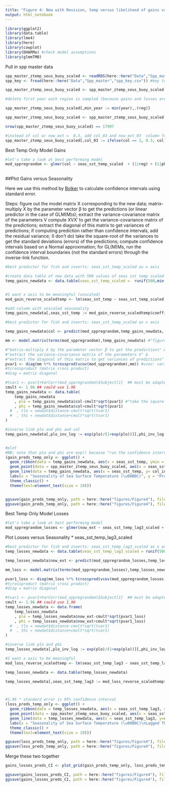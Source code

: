 ```yaml
---
title: "Figure 4: New with Revision, temp versus likelihood of gains vs. losses"
output: html_notebook
---
```



```r
library(ggplot2)
library(data.table)
library(lme4)
library(here)
library(cowplot)
library(DHARMa) #check model assumptions
library(glmmTMB)
```

Pull in spp master data

```r
spp_master_ztemp_seus_buoy_scaled <- readRDS(here::here("Data","Spp_master", "spp_master_ztemp_seus_buoy_scaled.rds")) #spp master, gain loss
spp_key <- fread(here::here("Data","Spp_master","spp_key.csv")) #key to link phylogenic info

spp_master_ztemp_seus_buoy_scaled <- spp_master_ztemp_seus_buoy_scaled[spp_key, on = "spp", nomatch = NULL] #this drops three species for GMEX that should not be there (see spp_add_genus_etc.Rmd code)

#delete first year each region is sampled (because gains and losses are based on transitions between years, so we need 2 years of observations)

spp_master_ztemp_seus_buoy_scaled[,min_year := min(year),.(reg)]

spp_master_ztemp_seus_buoy_scaled <- spp_master_ztemp_seus_buoy_scaled[year != min_year]

nrow(spp_master_ztemp_seus_buoy_scaled) == 17997    

#instead of col or now_ext =  0.3, add col_03 and now_ext_03  column for plotting
spp_master_ztemp_seus_buoy_scaled[,col_03 := ifelse(col == 1, 0.3, col)][,now_ext_03 := ifelse(now_ext == 1, 0.3, now_ext)]

```


Best Temp Only Model Gains


```r


#let's take a look at best performing model
mod_sppregrandom <- glmer(col ~ seas_sst_temp_scaled  + (1|reg) + (1|phylum) + (1|class) + (1|order) + (1|family) + (1|genus) + (1|spp), family = binomial, data = spp_master_ztemp_seus_buoy_scaled, nAGQ = 0)
                       
```

##Plot Gains versus Seasonality

Here we use this method by [Bolker](https://bbolker.github.io/mixedmodels-misc/glmmFAQ.html#predictions-andor-confidence-or-prediction-intervals-on-predictions) to calculate confidence intervals using standard error. 

Steps:
figure out the model matrix X corresponding to the new data;
matrix-multiply X by the parameter vector β to get the predictions (or linear predictor in the case of GLM(M)s);
extract the variance-covariance matrix of the parameters V
compute XVX′
 to get the variance-covariance matrix of the predictions;
extract the diagonal of this matrix to get variances of predictions;
if computing prediction rather than confidence intervals, add the residual variance; (I don't do)
take the square-root of the variances to get the standard deviations (errors) of the predictions;
compute confidence intervals based on a Normal approximation;
for GL(M)Ms, run the confidence interval boundaries (not the standard errors) through the inverse-link function.

```r
#best predictor for fish and inverts: seas_sst_temp_scaled as x axis

#create data table of new data with 500 values of seas sst temp scaled in the range we see in the actual data
temp_gains_newdata <- data.table(seas_sst_temp_scaled =  runif(500,min(spp_master_ztemp_seus_buoy_scaled$seas_sst_temp_scaled, na.rm = T), max(spp_master_ztemp_seus_buoy_scaled$seas_sst_temp_scaled, na.rm = T)))


#I want x axis to be meaningful (unscaled)
mod_gain_reverse_scaledtemp <- lm(seas_sst_temp ~ seas_sst_temp_scaled, data = spp_master_ztemp_seus_buoy_scaled)

#add column with unscaled seasonality
temp_gains_newdata[,seas_sst_temp := mod_gain_reverse_scaledtemp$coefficients[2]*seas_sst_temp_scaled + mod_gain_reverse_scaledtemp$coefficients[1] ]

#best predictor for fish and inverts: seas_sst_temp_scaled as x axis

temp_gains_newdata$col <- predict(mod_sppregrandom,temp_gains_newdata, re.form = NA) #includes no random effects

mm <- model.matrix(terms(mod_sppregrandom),temp_gains_newdata) #"figure out the model matrix corresponding to the new data"

#"matrix-multiply X by the parameter vector β to get the predictions" &
#"extract the variance-covariance matrix of the parameters V" &
#"extract the diagonal of this matrix to get variances of predictions"
pvar1 <- diag(mm %*% tcrossprod(vcov(mod_sppregrandom),mm)) #vcov: variance/covariance matrix for fitted model object
#tcrossproduct (matrix cross product)
#diag = matrix diagonal

#tvar1 <- pvar1+VarCorr(mod_sppregrandom)$Subject[1]  ## must be adapted for more complex models
cmult <- 1.96 ## could use 1.96
temp_gains_newdata <- data.table(
    temp_gains_newdata
    , plo = temp_gains_newdata$col-cmult*sqrt(pvar1) #"take the square-root of the variances to get the standard deviations (errors) of the predictions & compute confidence intervals based on a Normal approximation"
    , phi = temp_gains_newdata$col+cmult*sqrt(pvar1)
  #  , tlo = newdat$distance-cmult*sqrt(tvar1)
  #  , thi = newdat$distance+cmult*sqrt(tvar1)
)

#inverse link plo and phi and col 
temp_gains_newdata[,plo_inv_log := exp(plo)/(1+exp(plo))][,phi_inv_log := exp(phi)/(1+exp(phi))][,col_inv_log := exp(col)/(1+exp(col))]


#plot
#NB: note that plo and phi are exp() because "run the confidence interval boundaries (not the standard errors) through the inverse-link function"
(gain_preds_temp_only <- ggplot() +
  geom_ribbon(data = temp_gains_newdata, aes(x = seas_sst_temp, ymin = plo_inv_log, ymax = phi_inv_log), fill = "lightgrey") +
  geom_point(data = spp_master_ztemp_seus_buoy_scaled, aes(x = seas_sst_temp, y = col_03), size = 2, shape = "|") +
  geom_line(data = temp_gains_newdata, aes(x = seas_sst_temp, y= col_inv_log)) +
  labs(x = "Seasonality of Sea Surface Temperature (\u00B0C)", y = "Probability of Gain") +
  theme_classic() +
  theme(text=element_text(size = 10)))


ggsave(gain_preds_temp_only, path = here::here("figures/Figure4"), file = "Figure4_gains_CI.jpg")
ggsave(gain_preds_temp_only, path = here::here("figures/Figure4"), file = "Figure4_gains_CI.eps")

```

Best Temp Only Model Losses

```r
#let's take a look at best performing model
mod_sppregrandom_losses <- glmer(now_ext ~ seas_sst_temp_lag3_scaled + (1|reg) + (1|phylum) + (1|class) + (1|order) + (1|family) + (1|genus) + (1|spp), family = binomial, data = spp_master_ztemp_seus_buoy_scaled, nAGQ = 0)
```

Plot Losses versus Seasonality 
* seas_sst_temp_lag3_scaled
```r
#best predictor for fish and inverts: seas_sst_temp_lag3_scaled as x axis
temp_losses_newdata <- data.table(seas_sst_temp_lag3_scaled = runif(500,min(spp_master_ztemp_seus_buoy_scaled$seas_sst_temp_lag3_scaled, na.rm =  T), max(spp_master_ztemp_seus_buoy_scaled$seas_sst_temp_lag3_scaled, na.rm =  T)))

temp_losses_newdata$now_ext <- predict(mod_sppregrandom_losses,temp_losses_newdata, re.form = NA)

mm_loss <- model.matrix(terms(mod_sppregrandom_losses),temp_losses_newdata)

pvar1_loss <- diag(mm_loss %*% tcrossprod(vcov(mod_sppregrandom_losses),mm_loss)) #vcov: variance/covariance matrix for fitted model object
#tcrossproduct (matrix cross product)
#diag = matrix diagonal

#tvar1 <- pvar1+VarCorr(mod_sppregrandom)$Subject[1]  ## must be adapted for more complex models
cmult <- 1.96 ## could use 1.96
temp_losses_newdata <- data.frame(
    temp_losses_newdata
    , plo = temp_losses_newdata$now_ext-cmult*sqrt(pvar1_loss)
    , phi = temp_losses_newdata$now_ext+cmult*sqrt(pvar1_loss)
  #  , tlo = newdat$distance-cmult*sqrt(tvar1)
  #  , thi = newdat$distance+cmult*sqrt(tvar1)
)

#inverse link plo and phi
temp_losses_newdata[,plo_inv_log := exp(plo)/(1+exp(plo))][,phi_inv_log := exp(phi)/(1+exp(phi))][,col_inv_log := exp(col)/(1+exp(col))]

#I want x axis to be meaningful
mod_loss_reverse_scaledtemp <- lm(seas_sst_temp_lag3 ~ seas_sst_temp_lag3_scaled, data = spp_master_ztemp_seus_buoy_scaled)

temp_losses_newdata <- data.table(temp_losses_newdata)

temp_losses_newdata[,seas_sst_temp_lag3 := mod_loss_reverse_scaledtemp$coefficients[2]*seas_sst_temp_lag3_scaled + mod_loss_reverse_scaledtemp$coefficients[1] ]



#1.96 * standard error is 95% confidence interval 
(loss_preds_temp_only <- ggplot() +
  geom_ribbon(data = temp_losses_newdata, aes(x = seas_sst_temp_lag3, ymin = plo_inv_log, ymax = phi_inv_log), fill = "lightgrey") +
  geom_point(data = spp_master_ztemp_seus_buoy_scaled, aes(x = seas_sst_temp_lag3, y = now_ext_03), size = 2, shape = "|") +
  geom_line(data = temp_losses_newdata, aes(x = seas_sst_temp_lag3, y=col_inv_log)) +
  labs(x = "Seasonality of Sea Surface Temperature (\u00B0C)\nLagged Three Years", y = "Probability of Loss") +
  theme_classic() +
  theme(text=element_text(size = 10)))

ggsave(loss_preds_temp_only, path = here::here("figures/Figure4"), file = "Figure4_losses_CI.jpg")
ggsave(loss_preds_temp_only, path = here::here("figures/Figure4"), file = "Figure4_losses_CI.eps")
```

Merge these two together
```r
gains_losses_preds_CI <- plot_grid(gain_preds_temp_only, loss_preds_temp_only, ncol = 2, align = "hv", labels = c("a","b"))

ggsave(gains_losses_preds_CI, path = here::here("figures/Figure4"), file = "Figure4_gain_loss_merge.jpg", height = 4, width = 7, units = "in")
ggsave(gains_losses_preds_CI, path = here::here("figures/Figure4"), file = "Figure4_gain_loss_merge.eps", height = 4, width = 7, units = "in")
```

